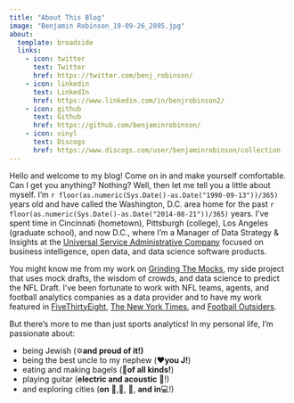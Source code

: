 ```yaml
---
title: "About This Blog"
image: "Benjamin Robinson_19-09-26_2895.jpg"
about:
  template: broadside
  links:
    - icon: twitter
      text: Twitter
      href: https://twitter.com/benj_robinson/
    - icon: linkedin
      text: LinkedIn
      href: https://www.linkedin.com/in/benjrobinson2/
    - icon: github
      text: Github
      href: https://github.com/benjaminrobinson/
    - icon: vinyl
      text: Discogs
      href: https://www.discogs.com/user/benjaminrobinson/collection
---
```


Hello and welcome to my blog! Come on in and make yourself comfortable. Can I get you anything? Nothing? Well, then let me tell you a little about myself. I'm `r floor(as.numeric(Sys.Date()-as.Date("1990-09-13"))/365)` years old and have called the Washington, D.C. area home for the past `r floor(as.numeric(Sys.Date()-as.Date("2014-08-21"))/365)` years. I've spent time in Cincinnati (hometown), Pittsburgh (college), Los Angeles (graduate school), and now D.C., where I'm a Manager of Data Strategy & Insights at the [Universal Service Administrative Company](usac.org) focused on business intelligence, open data, and data science software products.

You might know me from my work on [Grinding The Mocks](grindingthemocks.com), my side project that uses mock drafts, the wisdom of crowds, and data science to predict the NFL Draft. I've been fortunate to work with NFL teams, agents, and football analytics companies as a data provider and to have my work featured in [FiveThirtyEight](https://archive.is/GmZ0E), [The New York Times](https://archive.is/1YgGr), and [Football Outsiders](https://archive.is/Ahhdd).

But there's more to me than just sports analytics! In my personal life, I'm passionate about:

-   being Jewish (✡️**and proud of it!)**
-   being the best uncle to my nephew (**❤️you J!**)
-   eating and making bagels (🥯**of all kinds!**)
-   playing guitar (**electric and acoustic** 🎸!)
-   and exploring cities (**on** 🦶,🚋, 🚌, **and in**💻!)

